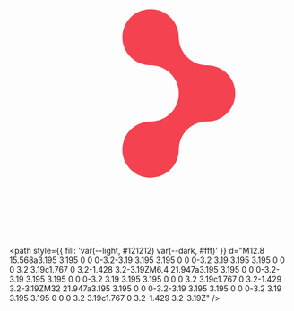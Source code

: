 <svg viewBox="0 0 32 32">
  <path
    fill="#F44250"
    d="M25.6 15.568a3.196 3.196 0 0 1-3.2 3.19 3.193 3.193 0 0 0-3.2 3.189 3.196 3.196 0 0 1-3.2 3.19 3.193 3.193 0 0 1-2.263-.935 3.172 3.172 0 0 1-.937-2.255 3.193 3.193 0 0 1 3.2-3.19 3.196 3.196 0 0 0 3.2-3.189 3.194 3.194 0 0 0-3.2-3.19 3.193 3.193 0 0 1-3.2-3.189A3.193 3.193 0 0 1 16 6c1.767.001 3.2 1.429 3.2 3.19a3.193 3.193 0 0 0 3.2 3.19c1.768 0 3.2 1.427 3.2 3.19Z"
  />

  <path
    style={{ fill: 'var(--light, #121212) var(--dark, #fff)' }}
    d="M12.8 15.568a3.195 3.195 0 0 0-3.2-3.19 3.195 3.195 0 0 0-3.2 3.19 3.195 3.195 0 0 0 3.2 3.19c1.767 0 3.2-1.428 3.2-3.19ZM6.4 21.947a3.195 3.195 0 0 0-3.2-3.19 3.195 3.195 0 0 0-3.2 3.19 3.195 3.195 0 0 0 3.2 3.19c1.767 0 3.2-1.429 3.2-3.19ZM32 21.947a3.195 3.195 0 0 0-3.2-3.19 3.195 3.195 0 0 0-3.2 3.19 3.195 3.195 0 0 0 3.2 3.19c1.767 0 3.2-1.429 3.2-3.19Z"
  />
</svg>

